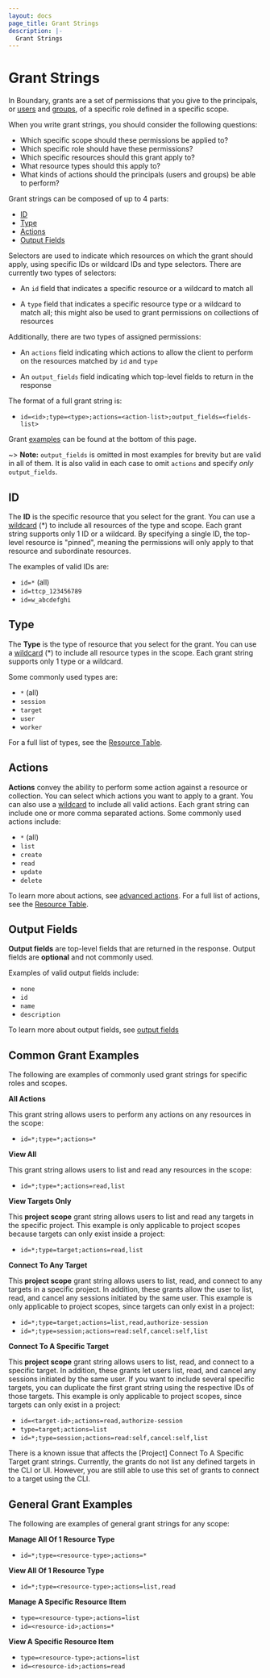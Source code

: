 ```yaml
---
layout: docs
page_title: Grant Strings
description: |-
  Grant Strings
---
```


# Grant Strings

In Boundary, grants are a set of permissions that you give to the principals, or 
[users](/boundary/docs/concepts/domain-model/users) and [groups](/boundary/docs/concepts/domain-model/groups), 
of a specific role defined in a specific scope.

When you write grant strings, you should consider the following questions:

- Which specific scope should these permissions be applied to?
- Which specific role should have these permissions?
- Which specific resources should this grant apply to?
- What resource types should this apply to?
- What kinds of actions should the principals (users and groups) be able to perform?

Grant strings can be composed of up to 4 parts: 
- [ID](#id)
- [Type](#type)
- [Actions](#actions)
- [Output Fields](#output-fields)

Selectors are used to indicate which resources on which the grant should apply,
using specific IDs or wildcard IDs and type selectors. There are currently two types of selectors:

- An `id` field that indicates a specific resource or a wildcard to match all

- A `type` field that indicates a specific resource type or a wildcard to match
  all; this might also be used to grant permissions on collections of resources

Additionally, there are two types of assigned permissions:

- An `actions` field indicating which actions to allow the client to perform on
  the resources matched by `id` and `type`

- An `output_fields` field indicating which top-level fields to return in the
  response

The format of a full grant string is:

- &#32; `id=<id>;type=<type>;actions=<action-list>;output_fields=<fields-list>`

Grant [examples](#common-grant-examples) can be found at the bottom of this page.
 
~> **Note:** `output_fields` is omitted in most examples for brevity but are valid
in all of them. It is also valid in each case to omit `actions` and specify
_only_ `output_fields`.

## ID

The **ID** is the specific resource that you select for the grant.
You can use a [wildcard](/boundary/docs/concepts/security/permissions/advanced#wildcard) (*) to include all resources of the type and scope.
Each grant string supports only 1 ID or a wildcard. By specifying a single ID, the top-level resource 
is "pinned", meaning the permissions will only apply to that resource and subordinate resources.

The examples of valid IDs are:

- &#32; `id=*` (all)
- &#32; `id=ttcp_123456789`
- &#32; `id=w_abcdefghi`


## Type

The **Type** is the type of resource that you select for the grant.
You can use a [wildcard](/boundary/docs/concepts/security/permissions/advanced#wildcard) (*) to 
include all resource types in the scope.
Each grant string supports only 1 type or a wildcard.

Some commonly used types are:

- &#32; `*` (all)
- &#32; `session`
- &#32; `target`
- &#32; `user`
- &#32; `worker`

For a full list of types, see the [Resource Table](/boundary/docs/concepts/security/permissions/resource-table).

## Actions

**Actions** convey the ability to perform some action against a resource or collection.
You can select which actions you want to apply to a grant.
You can also use a [wildcard](/boundary/docs/concepts/security/permissions/permission-grant-formats#wildcard-id) to include all valid actions.
Each grant string can include one or more comma separated actions.
Some commonly used actions include:

- &#32; `*` (all)
- &#32; `list`
- &#32; `create`
- &#32; `read`
- &#32; `update`
- &#32; `delete`

To learn more about actions, see [advanced actions](/boundary/docs/concepts/security/permissions/advanced#advanced-actions).
For a full list of actions, see the [Resource Table](/boundary/docs/concepts/security/permissions/resource-table).

## Output Fields

**Output fields** are top-level fields that are returned in the response. Output fields
are **optional** and not commonly used.

Examples of valid output fields include:

- &#32; `none`
- &#32; `id`
- &#32; `name`
- &#32; `description`

To learn more about output fields, see [output fields](/boundary/docs/concepts/security/permissions/advanced#output-fields)

## Common Grant Examples

The following are examples of commonly used grant strings for specific roles and scopes.

**All Actions** 

This grant string allows users to perform any actions on any resources in the scope:

- &#32; `id=*;type=*;actions=*`

**View All** 

This grant string allows users to list and read any resources in the scope:

- &#32; `id=*;type=*;actions=read,list`

**View Targets Only** 

This **project scope** grant string allows users to list and read any targets in the specific project.
This example is only applicable to project scopes because targets can only exist inside a project:

- &#32; `id=*;type=target;actions=read,list`

**Connect To Any Target**

This **project scope** grant string allows users to list, read, and connect to any targets in a specific project.
In addition, these grants allow the user to list, read, and cancel any sessions initiated by the same user.
This example is only applicable to project scopes, since targets can only exist in a project:

- &#32; `id=*;type=target;actions=list,read,authorize-session`
- &#32; `id=*;type=session;actions=read:self,cancel:self,list`

**Connect To A Specific Target** 

This **project scope** grant string allows users to list, read, and connect to a specific target.
In addition, these grants let users list, read, and cancel any sessions initiated by the same user.
If you want to include several specific targets, you can duplicate the first grant string using the respective IDs of those targets.
This example is only applicable to project scopes, since targets can only exist in a project:

- &#32; `id=<target-id>;actions=read,authorize-session`
- &#32; `type=target;actions=list`
- &#32; `id=*;type=session;actions=read:self,cancel:self,list`

<Note>
There is a known issue that affects the [Project] Connect To A Specific Target grant strings.
Currently, the grants do not list any defined targets in the CLI or UI.
However, you are still able to use this set of grants to connect to a target using the CLI.
</Note>

## General Grant Examples

The following are examples of general grant strings for any scope:

**Manage All Of 1 Resource Type**

- &#32; `id=*;type=<resource-type>;actions=*`

**View All Of 1 Resource Type**

- &#32; `id=*;type=<resource-type>;actions=list,read`

**Manage A Specific Resource IItem**

- &#32; `type=<resource-type>;actions=list`
- &#32; `id=<resource-id>;actions=*`

**View A Specific Resource Item**

- &#32; `type=<resource-type>;actions=list`
- &#32; `id=<resource-id>;actions=read`